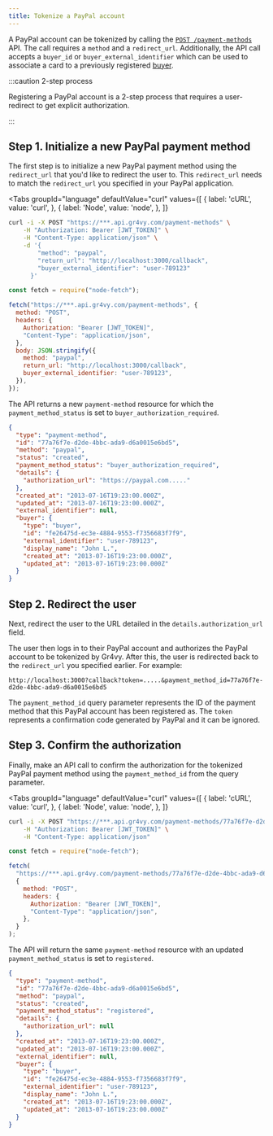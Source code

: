 ```yaml
---
title: Tokenize a PayPal account
---
```



A PayPal account can be tokenized by calling the [`POST /payment-methods`][api]
API. The call requires a `method` and a `redirect_url`. Additionally, the API
call accepts a `buyer_id` or `buyer_external_identifier` which can be used to
associate a card to a previously registered [buyer].

:::caution 2-step process

Registering a PayPal account is a 2-step process that requires a user-redirect
to get explicit authorization.

:::

[api]: /reference#operation/register-payment-method
[buyer]: /guides/buyers/add

## Step 1. Initialize a new PayPal payment method

The first step is to initialize a new PayPal payment method using the
`redirect_url` that you'd like to redirect the user to. This `redirect_url`
needs to match the `redirect_url` you specified in your PayPal application.

<Tabs
  groupId="language"
  defaultValue="curl"
  values={[
    { label: 'cURL', value: 'curl', },
    { label: 'Node', value: 'node', },
  ]}
>
  <TabItem value="curl">

```bash {5-9}
curl -i -X POST "https://***.api.gr4vy.com/payment-methods" \
    -H "Authorization: Bearer [JWT_TOKEN]" \
    -H "Content-Type: application/json" \
    -d '{
        "method": "paypal",
        "return_url": "http://localhost:3000/callback",
        "buyer_external_identifier": "user-789123"
      }'
```

  </TabItem>
  <TabItem value="node">

```js {10-14}
const fetch = require("node-fetch");

fetch("https://***.api.gr4vy.com/payment-methods", {
  method: "POST",
  headers: {
    Authorization: "Bearer [JWT_TOKEN]",
    "Content-Type": "application/json",
  },
  body: JSON.stringify({
    method: "paypal",
    return_url: "http://localhost:3000/callback",
    buyer_external_identifier: "user-789123",
  }),
});
```

  </TabItem>
</Tabs>

The API returns a new `payment-method` resource for which the
`payment_method_status` is set to `buyer_authorization_required`.

```json title="POST /payment-methods"
{
  "type": "payment-method",
  "id": "77a76f7e-d2de-4bbc-ada9-d6a0015e6bd5",
  "method": "paypal",
  "status": "created",
  "payment_method_status": "buyer_authorization_required",
  "details": {
    "authorization_url": "https://paypal.com....."
  },
  "created_at": "2013-07-16T19:23:00.000Z",
  "updated_at": "2013-07-16T19:23:00.000Z",
  "external_identifier": null,
  "buyer": {
    "type": "buyer",
    "id": "fe26475d-ec3e-4884-9553-f7356683f7f9",
    "external_identifier": "user-789123",
    "display_name": "John L.",
    "created_at": "2013-07-16T19:23:00.000Z",
    "updated_at": "2013-07-16T19:23:00.000Z"
  }
}
```

## Step 2. Redirect the user

Next, redirect the user to the URL detailed in the `details.authorization_url`
field.

The user then logs in to their PayPal account and authorizes the PayPal account
to be tokenized by Gr4vy. After this, the user is redirected back to the
`redirect_url` you specified earlier. For example:

```
http://localhost:3000?callback?token=.....&payment_method_id=77a76f7e-d2de-4bbc-ada9-d6a0015e6bd5
```

The `payment_method_id` query parameter represents the ID of the payment method
that this PayPal account has been registered as. The `token` represents a
confirmation code generated by PayPal and it can be ignored.

## Step 3. Confirm the authorization

Finally, make an API call to confirm the authorization for the tokenized PayPal
payment method using the `payment_method_id` from the query parameter.

<Tabs
  groupId="language"
  defaultValue="curl"
  values={[
    { label: 'cURL', value: 'curl', },
    { label: 'Node', value: 'node', },
  ]}
>
  <TabItem value="curl">

```bash
curl -i -X POST "https://***.api.gr4vy.com/payment-methods/77a76f7e-d2de-4bbc-ada9-d6a0015e6bd5/authorize" \
    -H "Authorization: Bearer [JWT_TOKEN]" \
    -H "Content-Type: application/json"
```

  </TabItem>
  <TabItem value="node">

```js
const fetch = require("node-fetch");

fetch(
  "https://***.api.gr4vy.com/payment-methods/77a76f7e-d2de-4bbc-ada9-d6a0015e6bd5",
  {
    method: "POST",
    headers: {
      Authorization: "Bearer [JWT_TOKEN]",
      "Content-Type": "application/json",
    },
  }
);
```

  </TabItem>
</Tabs>

The API will return the same `payment-method` resource with an updated
`payment_method_status` is set to `registered`.

```json title="POST /payment-methods/77a76f7e-d2de-4bbc-ada9-d6a0015e6bd5/authorize"
{
  "type": "payment-method",
  "id": "77a76f7e-d2de-4bbc-ada9-d6a0015e6bd5",
  "method": "paypal",
  "status": "created",
  "payment_method_status": "registered",
  "details": {
    "authorization_url": null
  },
  "created_at": "2013-07-16T19:23:00.000Z",
  "updated_at": "2013-07-16T19:23:00.000Z",
  "external_identifier": null,
  "buyer": {
    "type": "buyer",
    "id": "fe26475d-ec3e-4884-9553-f7356683f7f9",
    "external_identifier": "user-789123",
    "display_name": "John L.",
    "created_at": "2013-07-16T19:23:00.000Z",
    "updated_at": "2013-07-16T19:23:00.000Z"
  }
}
```
